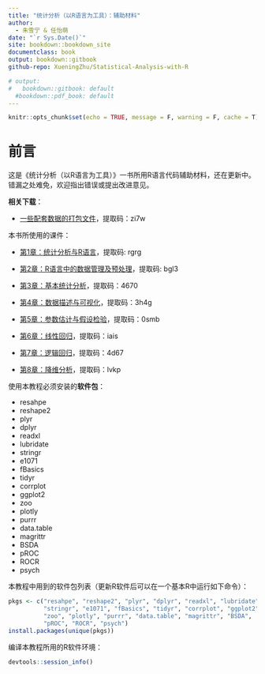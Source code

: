 ```yaml
---
title: "统计分析（以R语言为工具）：辅助材料"
author: 
  - 朱雪宁 & 任怡萌
date: "`r Sys.Date()`"
site: bookdown::bookdown_site
documentclass: book
output: bookdown::gitbook
github-repo: XueningZhu/Statistical-Analysis-with-R

# output:
#   bookdown::gitbook: default
  #bookdown::pdf_book: default
---
```


```r
knitr::opts_chunk$set(echo = TRUE, message = F, warning = F, cache = T)
```

# 前言 {-}

这是《统计分析（以R语言为工具）》一书所用R语言代码辅助材料，还在更新中。错漏之处难免，欢迎指出错误或提出改进意见。

**相关下载**：

- [一些配套数据的打包文件](https://pan.baidu.com/s/11Ya1rBBFlhj1YO2uW_GToQ)，提取码：zi7w

本书所使用的课件：

- [第1章：统计分析与R语言](https://pan.baidu.com/s/1vObwg4RcGIXFqYkT6iCGQg)，提取码: rgrg

- [第2章：R语言中的数据管理及预处理](https://pan.baidu.com/s/1coOid_644S5nu43wbPMg7g)，提取码: bgl3

- [第3章：基本统计分析](https://pan.baidu.com/s/1XawadIdh1NosM--HkpIYyw)，提取码：4670

- [第4章：数据描述与可视化](https://pan.baidu.com/s/1Mg4cNmuii_9RtMa2CW0WtA)，提取码：3h4g

- [第5章：参数估计与假设检验](https://pan.baidu.com/s/1ty69tzyUtINJDmmpYaNY9Q)，提取码：0smb

- [第6章：线性回归](https://pan.baidu.com/s/1lI_X8Wm4IReKtom-A5nTJQ)，提取码：iais

- [第7章：逻辑回归](https://pan.baidu.com/s/1vx_cLjEq7H_eYX4dTj1c3w)，提取码：4d67

- [第8章：降维分析](https://pan.baidu.com/s/1TpuHwd6ByUnlqql1KG90Vg)，提取码：lvkp

使用本教程必须安装的**软件包**：

- resahpe
- reshape2
- plyr
- dplyr
- readxl
- lubridate
- stringr
- e1071
- fBasics
- tidyr
- corrplot
- ggplot2
- zoo
- plotly
- purrr
- data.table
- magrittr
- BSDA
- pROC
- ROCR
- psych

本教程中用到的软件包列表（更新R软件后可以在一个基本R中运行如下命令）：

```r
pkgs <- c("resahpe", "reshape2", "plyr", "dplyr", "readxl", "lubridate", 
          "stringr", "e1071", "fBasics", "tidyr", "corrplot", "ggplot2",
          "zoo", "plotly", "purrr", "data.table", "magrittr", "BSDA",
          "pROC", "ROCR", "psych")
install.packages(unique(pkgs))
```

编译本教程所用的R软件环境：

```r
devtools::session_info()
```
